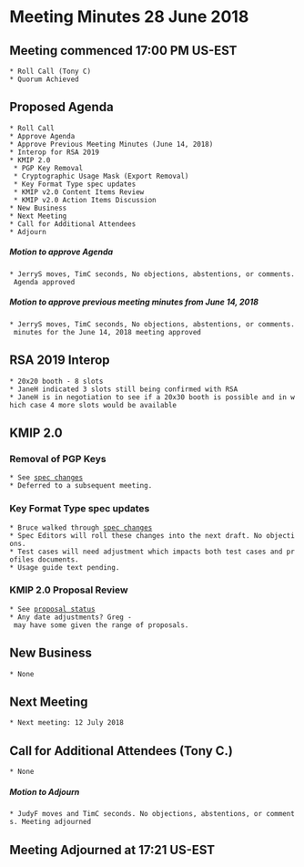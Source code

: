 = Meeting Minutes 28 June 2018 =
== Meeting commenced 17:00 PM US-EST ==
 * Roll Call (Tony C)
 * Quorum Achieved

== Proposed Agenda ==
 * Roll Call
 * Approve Agenda
 * Approve Previous Meeting Minutes (June 14, 2018)
 * Interop for RSA 2019
 * KMIP 2.0
  * PGP Key Removal
  * Cryptographic Usage Mask (Export Removal)
  * Key Format Type spec updates
  * KMIP v2.0 Content Items Review
  * KMIP v2.0 Action Items Discussion
 * New Business
 * Next Meeting
 * Call for Additional Attendees
 * Adjourn

===== Motion to approve Agenda =====
 * JerryS moves, TimC seconds, No objections, abstentions, or comments. Agenda approved

===== Motion to approve previous meeting minutes from June 14, 2018 =====
 * JerryS moves, TimC seconds, No objections, abstentions, or comments. minutes for the June 14, 2018 meeting approved

== RSA 2019 Interop ==
 * 20x20 booth - 8 slots
 * JaneH indicated 3 slots still being confirmed with RSA
 * JaneH is in negotiation to see if a 20x30 booth is possible and in which case 4 more slots would be available

== KMIP 2.0 ==
=== Removal of PGP Keys ===
 * See [[https://www.oasis-open.org/committees/document.php?document_id=63205|spec changes]]
 * Deferred to a subsequent meeting.

=== Key Format Type spec updates ===
 * Bruce walked through [[https://www.oasis-open.org/committees/document.php?document_id=63285|spec changes]]
 * Spec Editors will roll these changes into the next draft. No objections.
 * Test cases will need adjustment which impacts both test cases and profiles documents.
 * Usage guide text pending.

=== KMIP 2.0 Proposal Review ===
 * See [[https://wiki.oasis-open.org/kmip/2.0|proposal status]]
 * Any date adjustments? Greg - may have some given the range of proposals.

== New Business ==
 * None

== Next Meeting ==
 * Next meeting: 12 July 2018

== Call for Additional Attendees (Tony C.) ==
 * None

===== Motion to Adjourn =====
 * JudyF moves and TimC seconds. No objections, abstentions, or comments. Meeting adjourned

== Meeting Adjourned at 17:21 US-EST ==

